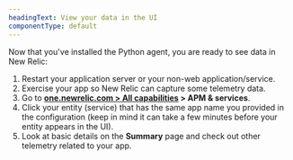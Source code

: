```yaml
---
headingText: View your data in the UI
componentType: default
---
```


Now that you've installed the Python agent, you are ready to see data in New Relic:

1. Restart your application server or your non-web application/service.
2. Exercise your app so New Relic can capture some telemetry data.
3. Go to **[one.newrelic.com > All capabilities](https://one.newrelic.com/all-capabilities) > APM & services**.
4. Click your entity (service) that has the same app name you provided in the configuration (keep in mind it can take a few minutes before your entity appears in the UI).
5. Look at basic details on the **Summary** page and check out other telemetry related to your app.
